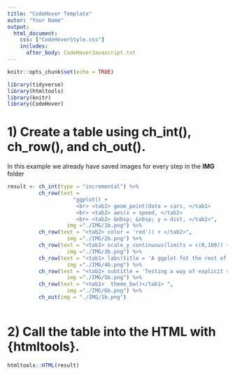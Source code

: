 ```yaml
---
title: "CodeHover Template"
autor: "Your Name"
output: 
  html_document:
    css: ["CodeHoverStyle.css"]
    includes:
      after_body: CodeHoverJavascript.txt
---
```



```r
knitr::opts_chunk$set(echo = TRUE)
```


```r
library(tidyverse)
library(htmltools)
library(knitr)
library(CodeHover)

```


# 1) Create a table using **ch_int()**, **ch_row()**, and **ch_out()**.

In this example we already have saved images for every step in the **IMG** folder

```r
result <- ch_int(type = "incremental") %>% 
          ch_row(text = 
                     "ggplot() + 
                      <br> <tab1> geom_point(data = cars, </tab1>
                      <br> <tab2> aes(x = speed, </tab2>
                      <br> <tab2> &nbsp; &nbsp; y = dist, </tab2>",
                   img ="./IMG/1b.png") %>% 
          ch_row(text = "<tab2> color = 'red')) + </tab2>",
                   img ="./IMG/2b.png") %>%   
          ch_row(text = "<tab1> scale_y_continuous(limits = c(0,100)) + </tab1>",
                   img ="./IMG/3b.png") %>% 
          ch_row(text = "<tab1> labs(title = 'A ggplot fot the rest of us', </tab1>",
                   img ="./IMG/4b.png") %>%   
          ch_row(text = "<tab2> subtitle = 'Testing a way of explicit showing the R workflow') + </tab2>",
                   img ="./IMG/5b.png") %>% 
          ch_row(text = "<tab1>  theme_bw()</tab1> ",
                   img ="./IMG/6b.png") %>%
          ch_out(img = "./IMG/1b.png") 
  
```

# 2) Call the table into the HTML with {htmltools}.

```r
htmltools::HTML(result)
```


